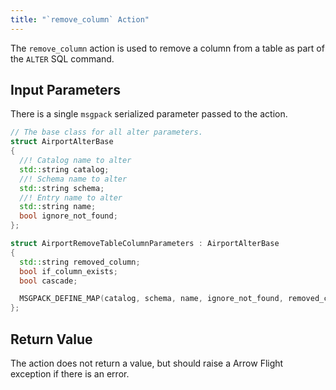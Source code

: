 ```yaml
---
title: "`remove_column` Action"
---
```


The `remove_column` action is used to remove a column from a table as part of the `ALTER` SQL command.

## Input Parameters

There is a single `msgpack` serialized parameter passed to the action.

```c++
// The base class for all alter parameters.
struct AirportAlterBase
{
  //! Catalog name to alter
  std::string catalog;
  //! Schema name to alter
  std::string schema;
  //! Entry name to alter
  std::string name;
  bool ignore_not_found;
};

struct AirportRemoveTableColumnParameters : AirportAlterBase
{
  std::string removed_column;
  bool if_column_exists;
  bool cascade;

  MSGPACK_DEFINE_MAP(catalog, schema, name, ignore_not_found, removed_column, if_column_exists, cascade);
};
```

## Return Value

The action does not return a value, but should raise a Arrow Flight exception if there is an error.


